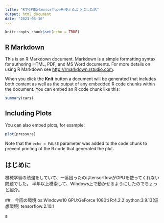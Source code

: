 ```yaml
---
title: "RでGPU版tensorflowを使えるようにした話"
output: html_document
date: "2023-03-10"
---
```


```r
knitr::opts_chunk$set(echo = TRUE)
```

## R Markdown

This is an R Markdown document. Markdown is a simple formatting syntax for authoring HTML, PDF, and MS Word documents. For more details on using R Markdown see <http://rmarkdown.rstudio.com>.

When you click the **Knit** button a document will be generated that includes both content as well as the output of any embedded R code chunks within the document. You can embed an R code chunk like this:

```r
summary(cars)
```

## Including Plots

You can also embed plots, for example:

```r
plot(pressure)
```

Note that the `echo = FALSE` parameter was added to the code chunk to prevent printing of the R code that generated the plot.

## はじめに

機械学習の勉強をしていて、一番困ったのはtensorflowがGPUを使ってくれない問題でした。
半年以上模索して、Windows上で動かせるようにしたのでちょっと紹介。

##　今回の環境
os:Windows10
GPU:GeForce 1080ti
R:4.2.2
python:3.9.13(仮想環境)
tensorflow:2.10.1

a
